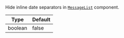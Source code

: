 Hide inline date separators in [`MessageList`](../../../../ui-components/message_list.mdx) component.

| Type | Default |
| - | - |
| boolean | false |